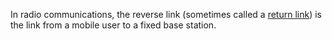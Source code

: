In radio communications, the reverse link (sometimes called a [[return link]]) is the link from a mobile user to a fixed base station.